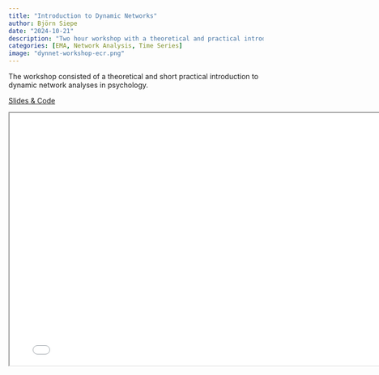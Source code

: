```yaml
---
title: "Introduction to Dynamic Networks"
author: Björn Siepe
date: "2024-10-21"
description: "Two hour workshop with a theoretical and practical introduction to dynamic network analysis in psychology for the ECR Day of the DYNAMIC consortium, Frankfurt."
categories: [EMA, Network Analysis, Time Series]
image: "dynnet-workshop-ecr.png"
---
```


The workshop consisted of a theoretical and short practical introduction to dynamic network analyses in psychology.

<a href="https://github.com/bsiepe/dynamical-networks-workshop" target="_blank">Slides & Code</a>

<div>
```{=html}
<iframe class="slide-deck" src="dynamic-networks-ffm24.html" width="780" height="500"></iframe>
```
</div>
